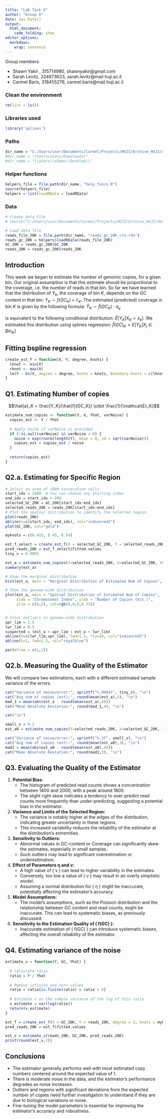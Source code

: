 ```yaml
---
title: "Lab Task 6"
author: "Group 6"
date: Sys.Date()
output:
  html_document:
    code_folding: show
editor_options: 
  markdown: 
    wrap: sentence
---
```


Group members:

- Shawn Yakir , 315714980, shawnyakir@gmail.com
- Sarah Levitz, 324673623, sarah.levitz@mail.huji.ac.il
- Carmel Baris, 318455276, carmel.baris@mail.huji.ac.il 


### Clean the environment
```r
rm(list = ls())
```

### Libraries used

```r
library('splines')
```


### Paths
```r
dir_name = "C:/Users/user/Documents/Carmel/Projects/HUJI/Archive_HUJI/data-analysis-genomics/data/"
#dir_name = "/Users/alevi/Downloads/"
#dir_name = "\\Users\\shawn\\Desktop\\"
```


### Helper functions
```r
helpers_file = file.path(dir_name, "help_funcs.R")
source(helpers_file)
helpers = list(loadRData = loadRData)
```


### Data
```r
# Create data file
# source("C:/Users/user/Documents/Carmel/Projects/HUJI/Archive_HUJI/data-analysis-genomics/data/data_prep.R", echo=TRUE)

# Load data file
reads_file_20K = file.path(dir_name, "reads_gc_20K_cln.rda")
reads_gc_20K = helpers$loadRData(reads_file_20K)
GC_20K = reads_gc_20K$GC_20K
reads_20K = reads_gc_20K$reads_20K
```


## Introduction 

This week we began to estimate the number of genomic copies, for a given bin. \n
Our original assumption is that this estimate should be proportional to the coverage, i.e. the number of reads in that bin. \n
So far we have learned that the distribution of $Y_k$, the coverage of bin $K$, depends on the GC content in that bin: $Y_K \sim f(GC_K) + \mathcal{E}_K$. \n
The estimated (predicted) coverage in bin $K$ is given by the following formula: $\hat{Y}_K \sim \hat{f}(GC_K) \ \cdot \ \eta_{_K}$

is equivalent to the following conditional distribution: $\hat{E}\big[ Y_K|X_K=x_k \big]$. We estimated this distribution using splines regression: $\hat{f}(GC)_K = E[Y_K | X_j \in Bin_K]$



## Fitting bspline regression
```r
create_est_f = function(X, Y, degree, knots) {
  lknot <- min(X)
  rknot <- max(X)
  lm(Y ~ bs(X, degree = degree, knots = knots, Boundary.knots = c(lknot, rknot)))
}

```


## Q1. Estimating Number of copies 

$$\hat{a}_K = \frac{Y_K}{\hat{f}(GC_K)} \cdot \frac{1}{\mathcal{E}_K}$$

```r

estimate_num_copies <- function(Y, X, Yhat, varNoise) {
  copies_est <- Y / Yhat
  
  # Apply noise if varNoise is provided
  if (!is.null(varNoise) && varNoise > 0) {
    noise = exp(rnorm(length(Y), mean = 0, sd = sqrt(varNoise)))
    copies_est = copies_est / noise
  }
  
  return(copies_est)
}

```


## Q2.a. Estimating for Specific Region

```r

# Select an area of 1000 consecutive cells
start_idx = 2000  # You can choose any starting index
end_idx = start_idx + 999
selected_GC_20K = GC_20K[start_idx:end_idx]
selected_reads_20K = reads_20K[start_idx:end_idx]
# Plot the spatial distribution to identify the selected region
plot(reads_20K)
abline(v=c(start_idx, end_idx), col="indianred2")
plot(GC_20K, col="gold")

myknots = c(0.415, 0.45, 0.54)

est_f_select = create_est_f(X = selected_GC_20K, Y = selected_reads_20K, degree = 3, knots = myknots)
pred_reads_20K = est_f_select$fitted.values
tiny_v = 0.0001

est_a = estimate_num_copies(Y=selected_reads_20K, X=selected_GC_20K, Yhat=pred_reads_20K, varNoise=tiny_v)
summary(est_a)

# Show the marginal distribution
hist(est_a, main = "Marginal Distribution of Estimated Num of Copies", xlab = "Number of Copies (Est.)")

# Show the genome-wide distribution
plot(est_a, main = "Spatial Distribution of Estimated Num of Copies", 
     xlab = "Chromosomal Index", ylab = "Number of Copies (Est.)",
     ylim = c(0,2), col=rgb(0,0,0,0.75))


# Color outliers in genome-wide distribution
upr_lim = 1.5
lwr_lim = 0.5
suspected = (est_a > upr_lim | est_a < lwr_lim)
abline(h=c(lwr_lim,upr_lim), lwd=1.3, lty=44, col="indianred2")
abline(h=1, lwd=2.5, col="royalblue")

par(mfrow = c(1,1))

```

## Q2.b. Measuring the Quality of the Estimator

We will compare two estimations, each with a different estimated sample variance of the errors.

```r

cat("Variance of noise/error:", sprintf("%.0004f", tiny_v), "\n")
cat("Avg num of copies (est):", round(mean(est_a),4), "\n")
mad_1 = mean(abs(est_a - round(mean(est_a),4)))
cat("Mean Absolute Deviation:", round(mad_1,4), "\n")

cat("\n")

small_v = 0.2
est_a0 = estimate_num_copies(Y=selected_reads_20K, X=selected_GC_20K, Yhat=pred_reads_20K, varNoise=small_v)

cat("Variance of noise/error:", sprintf("%.3f", small_v), "\n")
cat("Avg num of copies (est):", round(mean(est_a0),3), "\n")
mad1 = mean(abs(est_a0 - round(mean(est_a0),4)))
cat("Mean Absolute Deviation:", round(mad1,3), "\n")


```

## Q3. Evaluating the Quality of the Estimator

1. **Potential Bias:**
   - The histogram of predicted read counts shows a concentration between 1400 and 2000, with a peak around 1800. 
   - The slight right skew indicates a tendency to over-predict read counts more frequently than under-predicting, suggesting a potential bias in the estimator.

2. **Variance and Limits of the Selected Region:**
   - The variance is notably higher at the edges of the distribution, indicating greater uncertainty in these regions.
   - This increased variability reduces the reliability of the estimator at the distribution’s extremities.

3. **Sensitivity to Outliers:**
   - Abnormal values in GC-content or Coverage can significantly skew the estimates, especially in small samples.
   - Such outliers may lead to significant overestimation or underestimation.

4. **Effect of Parameters η and v:**
   - A high value of \( v \) can lead to higher variability in the estimates.
   - Conversely, too low a value of \( v \) may result in an overly simplistic model.
   - Assuming a normal distribution for \( η \) might be inaccurate, potentially affecting the estimator’s accuracy.

5. **Model Assumptions:**
   - The model’s assumptions, such as the Poisson distribution and the relationship between GC content and read counts, might be inaccurate. This can lead to systematic biases, as previously discussed.

6. **Sensitivity to the Estimation Quality of \( f(GC) \):**
   - Inaccurate estimation of \( f(GC) \) can introduce systematic biases, affecting the overall reliability of the estimator.

## Q4. Estimating variance of the noise

```r
estimate_v = function(Y, GC, Yhat) {
  
  # Calculate ratio
  ratio = Y / Yhat
  
  # Remove infinite and zero values
  ratio = ratio[is.finite(ratio) & ratio > 0]
  
  # Estimate v as the sample variance of the log of this ratio
  v_estimate = var(log(ratio))
  return(v_estimate)
}

est_f = create_est_f(X = GC_20K, Y = reads_20K, degree = 3, knots = myknots)
pred_reads_20K = est_f$fitted.values

est_v = estimate_v(reads_20K, GC_20K, pred_reads_20K)
print(round(est_v,2))

```


## Conclusions
* The estimator generally performs well with most estimated copy numbers centered around the expected value of 1.
* There is moderate noise in the data, and the estimator's performance degrades as noise increases.
* Outliers and regions with significant deviations from the expected number of copies need further investigation to understand if they are due to biological variations or noise.
* Fine-tuning the model parameters is essential for improving the estimator's accuracy and robustness.


